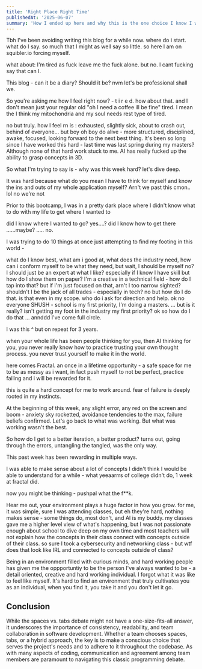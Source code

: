 ```yaml
---
title: 'Right Place Right Time'
publishedAt: '2025-06-07'
summary: 'How I ended up here and why this is the one choice I know I won't regret'
---
```



Tbh I've been avoiding writing this blog for a while now. where do i start.  what do I say. so much that I might as well say so little.  so here I am on squibler.io forcing myself. 

what about: I'm tired as fuck leave me the fuck alone. but no. I cant fucking say that can I. 

This blog - can it be a diary? Should it be? nvm let's be professional shall we. 

So you're asking me how I feel right now? - t i r e d. how about that. and I don't mean just your regular old "oh I need a coffee ill be fine" tired. I mean the I think my mitochondria and my soul needs rest type of tired.  

no but truly. how I feel rn is : exhausted, slightly sick, about to crash out, behind of everyone... but boy oh boy do alive - more structured, disciplined, awake, focused, looking forward to the next best thing. It's been so long since I have worked this hard - last time was last spring during my masters? Although none of that hard work stuck to me. AI has really fucked up the ability to grasp concepts in 3D. 
 
So what I'm trying to say is - why was this week hard? let's dive deep. 

It was hard because what do you mean I have to think for myself and know the ins and outs of my whole application myself? Arn't we past this cmon.. lol no we're not

Prior to this bootcamp, I was in a pretty dark place where I didn't know what to do with my life to get where I wanted to 

did I know where I wanted to go? yes....? 
did I know how to get there ......maybe? ..... no. 

I was trying to do 10 things at once just attempting to find my footing in this world - 

what do I know best, what am i good at, what does the industry need, how can i conform myself to be what they need, but wait, I should be myself no?  I should just be an expert at what I like? especially if I know I have skill but how do I show them on paper? I'm a creative in a technical field - how do I tap into that? but if I'm just focused on that, arn't I too narrow sighted? shouldn't I be the jack of all trades - especially in tech? no but how do I do that. is that even in my scope. who do i ask for direction and help. ok no everyone SHUSH - school is my first priority, I'm doing a masters. ... but is it really? isn't getting my foot in the industry my first priority? ok so how do I do that ... annddd I've come full circle. 

I was this ^ but on repeat for 3 years. 

when your whole life has been people thinking for you, then AI thinking for you, you never really know how to practice trusting your own thought process. you never trust yourself to make it in the world. 

here comes Fractal. an once in a lifetime opportunity - a safe space for me to be as messy as i want, in fact push myself to not be perfect, practice failing and i will be rewarded for it. 

this is quite a hard concept for me to work around. fear of failure is deeply rooted in my instincts. 

At the beginning of this week, any slight error, any red on the screen and boom - anxiety sky rocketted, avoidance tendencies to the max, failure beliefs confirmed. Let's go back to what was working. But what was working wasn't the best. 

So how do I get to a better iteration, a better product? turns out, going through the errors, untangling the tangled, was the only way. 

This past week has been rewarding in multiple ways. 

I was able to make sense about a lot of concepts I didn't think I would be able to understand for a while - what yeeaarrrs of college didn't do, 1 week at fractal did.

now you might be thinking - pushpal what the f**k. 

Hear me out, your environment plays a huge factor in how you grow. for me, it was simple, sure I was attending classes, but eh they're hard, nothing makes sense - some things do, most don't, and AI is my buddy. my classes gave me a higher level view of what's happening, but I was not passionate enough about school to dive deep on my own time and most teachers will not explain how the concepts in their class connect with concepts outside of their class. so sure I took a cybersecurity and networking class - but wtf does that look like IRL and connected to concepts outside of class? 

Being in an environment filled with curious minds, and hard working people has given me the oppportuntiy to be the person I've always wanted to be - a detail oriented, creative and hard working individual.  I forgot what it was like to feel like myself. It's hard to find an environment that truly cultivates you as an individual, when you find it, you take it and you don't let it go. 



## Conclusion

While the spaces vs. tabs debate might not have a one-size-fits-all answer, it underscores the importance of consistency, readability, and team collaboration in software development. Whether a team chooses spaces, tabs, or a hybrid approach, the key is to make a conscious choice that serves the project's needs and to adhere to it throughout the codebase. As with many aspects of coding, communication and agreement among team members are paramount to navigating this classic programming debate.
